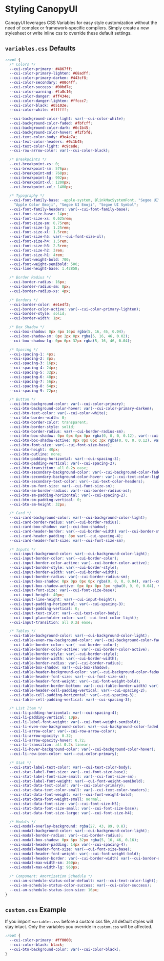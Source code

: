 
<Meta title="Get Started/Styling" />

# Styling CanopyUI

CanopyUI leverages CSS Variables for easy style customization without the need of complex or framework-specific compilers. Simply create a new stylesheet or write inline css to override these default settings.

## `variables.css` Defaults

```css
:root {
  /* Colors */
  --cui-color-primary: #4867ff;
  --cui-color-primary-lighten: #68adff;
  --cui-color-primary-darken: #443cf8;
  --cui-color-secondary: #00c4ff;
  --cui-color-success: #00bd7e;
  --cui-color-warning: #fa8c16;
  --cui-color-danger: #ff434e;
  --cui-color-danger-lighten: #ffccc7;
  --cui-color-black: #05102e;
  --cui-color-white: #ffffff;

  --cui-background-color-light: var(--cui-color-white);
  --cui-background-color-faded: #fbfcff;
  --cui-background-color-dark: #0c1b45;
  --cui-background-color-hover: #f2f5fd;
  --cui-text-color-body: #3e4e7a;
  --cui-text-color-headers: #0c1b45;
  --cui-text-color-light: #c9cede;
  --cui-row-arrow-color: var(--cui-color-black);

  /* Breakpoints */
  --cui-breakpoint-xs: 0;
  --cui-breakpoint-sm: 576px;
  --cui-breakpoint-md: 768px;
  --cui-breakpoint-lg: 992px;
  --cui-breakpoint-xl: 1200px;
  --cui-breakpoint-xxl: 1400px;

  /* Typography */
  --cui-font-family-base: -apple-system, BlinkMacSystemFont, "Segoe UI", Roboto, Helvetica, Arial, sans-serif,
    "Apple Color Emoji", "Segoe UI Emoji", "Segoe UI Symbol";
  --cui-font-family-headers: var(--cui-font-family-base);
  --cui-font-size-base: 14px;
  --cui-font-size-xs: 0.625rem;
  --cui-font-size-sm: 0.75rem;
  --cui-font-size-lg: 1.25rem;
  --cui-font-size-xl: 1.5rem;
  --cui-font-size-h5: var(--cui-font-size-xl);
  --cui-font-size-h4: 1.5rem;
  --cui-font-size-h3: 2.5rem;
  --cui-font-size-h2: 3rem;
  --cui-font-size-h1: 4rem;
  --cui-font-weight-bold: 700;
  --cui-font-weight-semibold: 500;
  --cui-line-height-base: 1.42858;

  /* Border Radius */
  --cui-border-radius: 16px;
  --cui-border-radius-sm: 8px;
  --cui-border-radius-xs: 4px;

  /* Borders */
  --cui-border-color: #e1e4f2;
  --cui-border-color-active: var(--cui-color-primary-lighten);
  --cui-border-style: solid;
  --cui-border-width: 1px;

  /* Box Shadow */
  --cui-box-shadow: 0px 4px 16px rgba(5, 16, 46, 0.04);
  --cui-box-shadow-sm: 0px 2px 0px rgba(5, 16, 46, 0.02);
  --cui-box-shadow-lg: 0px 6px 32px rgba(5, 16, 46, 0.04);

  /* Spacing */
  --cui-spacing-1: 4px;
  --cui-spacing-2: 8px;
  --cui-spacing-3: 16px;
  --cui-spacing-4: 24px;
  --cui-spacing-5: 32px;
  --cui-spacing-6: 48px;
  --cui-spacing-7: 56px;
  --cui-spacing-8: 64px;
  --cui-spacing-9: 72px;

  /* Button */
  --cui-btn-background-color: var(--cui-color-primary);
  --cui-btn-background-color-hover: var(--cui-color-primary-darken);
  --cui-btn-text-color: var(--cui-color-white);
  --cui-btn-border-width: 0;
  --cui-btn-border-color: transparent;
  --cui-btn-border-style: solid;
  --cui-btn-border-radius: var(--cui-border-radius-sm);
  --cui-btn-box-shadow: 0px 0px 0px 0px rgba(0, 0, 0, 0.12), var(--cui-box-shadow-sm);
  --cui-btn-box-shadow-active: 0px 0px 0px 3px rgba(0, 0, 0, 0.12), var(--cui-box-shadow-sm);
  --cui-btn-font-size: var(--cui-font-size-base);
  --cui-btn-height: 40px;
  --cui-btn-outline: none;
  --cui-btn-padding-horizontal: var(--cui-spacing-3);
  --cui-btn-padding-vertical: var(--cui-spacing-2);
  --cui-btn-transition: all 0.2s ease;
  --cui-btn-secondary-background-color: var(--cui-background-color-faded);
  --cui-btn-secondary-background-color-hover: var(--cui-text-color-light);
  --cui-btn-secondary-text-color: var(--cui-text-color-headers);
  --cui-btn-sm-font-size: var(--cui-font-size-sm);
  --cui-btn-sm-border-radius: var(--cui-border-radius-xs);
  --cui-btn-sm-padding-horizontal: var(--cui-spacing-2);
  --cui-btn-sm-padding-vertical: 0;
  --cui-btn-sm-height: 32px;

  /* Card */
  --cui-card-background-color: var(--cui-background-color-light);
  --cui-card-border-radius: var(--cui-border-radius);
  --cui-card-box-shadow: var(--cui-box-shadow);
  --cui-card-header-border: var(--cui-border-width) var(--cui-border-style) var(--cui-border-color);
  --cui-card-header-padding: 8px var(--cui-spacing-4);
  --cui-card-header-font-size: var(--cui-font-size-sm);

  /* Inputs */
  --cui-input-background-color: var(--cui-background-color-light);
  --cui-input-border-color: var(--cui-border-color);
  --cui-input-border-color-active: var(--cui-border-color-active);
  --cui-input-border-style: var(--cui-border-style);
  --cui-input-border-width: var(--cui-border-width);
  --cui-input-border-radius: var(--cui-border-radius-sm);
  --cui-input-box-shadow: 0px 0px 0px 0px rgba(0, 0, 0, 0.04), var(--cui-box-shadow-sm);
  --cui-input-box-shadow-active: 0px 0px 0px 3px rgba(0, 0, 0, 0.04), var(--cui-box-shadow-sm);
  --cui-input-font-size: var(--cui-font-size-base);
  --cui-input-height: 40px;
  --cui-input-line-height: var(--cui-input-height);
  --cui-input-padding-horizontal: var(--cui-spacing-3);
  --cui-input-padding-vertical: 0;
  --cui-input-text-color: var(--cui-text-color-body);
  --cui-input-placeholder-color: var(--cui-text-color-light);
  --cui-input-transition: all 0.2s ease;

  /* Tables */
  --cui-table-background-color: var(--cui-background-color-light);
  --cui-table-even-row-background-color: var(--cui-background-color-faded);
  --cui-table-border-color: var(--cui-border-color);
  --cui-table-border-color-active: var(--cui-border-color-active);
  --cui-table-border-style: var(--cui-border-style);
  --cui-table-border-width: var(--cui-border-width);
  --cui-table-border-radius: var(--cui-border-radius);
  --cui-table-box-shadow: var(--cui-box-shadow);
  --cui-table-header-background-color: var(--cui-background-color-faded);
  --cui-table-header-font-size: var(--cui-font-size-sm);
  --cui-table-header-font-weight: var(--cui-font-weight-bold);
  --cui-table-header-border-bottom: var(--cui-table-border-width) var(--cui-table-border-style) var(--cui-table-border-color);
  --cui-table-header-cell-padding-vertical: var(--cui-spacing-2);
  --cui-table-cell-padding-horizontal: var(--cui-spacing-3);
  --cui-table-cell-padding-vertical: var(--cui-spacing-3);

  /* List Item */
  --cui-li-padding-horizontal: var(--cui-spacing-4);
  --cui-li-padding-vertical: 10px;
  --cui-li-label-font-weight: var(--cui-font-weight-semibold);
  --cui-li-even-row-background-color: var(--cui-background-color-faded);
  --cui-li-arrow-color: var(--cui-row-arrow-color);
  --cui-li-arrow-opacity: 0.32;
  --cui-li-arrow-opacity-hover: 0.72;
  --cui-li-transition: all 0.2s linear;
  --cui-li-hover-background-color: var(--cui-background-color-hover);
  --cui-li-row-icon-color: var(--cui-color-primary);

  /* Stat */
  --cui-stat-label-text-color: var(--cui-text-color-body);
  --cui-stat-label-font-size: var(--cui-font-size-base);
  --cui-stat-label-font-size-small: var(--cui-font-size-sm);
  --cui-stat-label-font-weight: var(--cui-font-weight-semibold);
  --cui-stat-data-text-color: var(--cui-color-primary);
  --cui-stat-data-text-color-small: var(--cui-text-color-headers);
  --cui-stat-data-font-weight: var(--cui-font-weight-bold);
  --cui-stat-data-font-weight-small: normal;
  --cui-stat-data-font-size: var(--cui-font-size-h5);
  --cui-stat-data-font-size-small: var(--cui-font-size-base);
  --cui-stat-data-font-size-large: var(--cui-font-size-h4);

  /* Modals */
  --cui-modal-overlay-background: rgba(27, 43, 89, 0.8);
  --cui-modal-background-color: var(--cui-background-color-light);
  --cui-modal-border-radius: var(--cui-border-radius);
  --cui-modal-box-shadow: 0px 6px 32px rgba(5, 16, 46, 0.16);
  --cui-modal-header-padding: 14px var(--cui-spacing-4);
  --cui-modal-header-font-size: var(--cui-font-size-base);
  --cui-modal-header-font-weight: var(--cui-font-weight-bold);
  --cui-modal-header-border: var(--cui-border-width) var(--cui-border-style) var(--cui-border-color);
  --cui-modal-max-width-sm: 360px;
  --cui-modal-max-width-lg: 960px;

  /* Component: Amortization Schedule */
  --cui-am-schedule-status-color-default: var(--cui-text-color-light);
  --cui-am-schedule-status-color-success: var(--cui-color-success);
  --cui-am-schedule-status-icon-size: 16px;
}
```

## `custom.css` Example

If you import `variables.css` before a custom css file, all default styles will stay intact. Only the variables you override in `custom.css` will be affected.

```css
:root {
  --cui-color-primary: #ff0000;
  --cui-color-black: black;
  --cui-btn-background-color: var(--cui-color-black);
}
```
